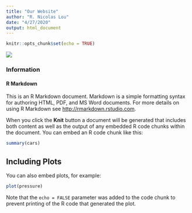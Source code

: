```yaml
---
title: "Our Website"
author: "R. Nicolas Lou"
date: "4/27/2020"
output: html_document
---
```


```r
knitr::opts_chunk$set(echo = TRUE)
```


![](https://api.time.com/wp-content/uploads/2019/11/fish-with-human-face-tik-tok-video.jpg)

### Information

#### R Markdown

This is an R Markdown document. Markdown is a simple formatting syntax for authoring HTML, PDF, and MS Word documents. For more details on using R Markdown see <http://rmarkdown.rstudio.com>.

When you click the **Knit** button a document will be generated that includes both content as well as the output of any embedded R code chunks within the document. You can embed an R code chunk like this:

```r
summary(cars)
```

## Including Plots

You can also embed plots, for example:

```r
plot(pressure)
```

Note that the `echo = FALSE` parameter was added to the code chunk to prevent printing of the R code that generated the plot.
